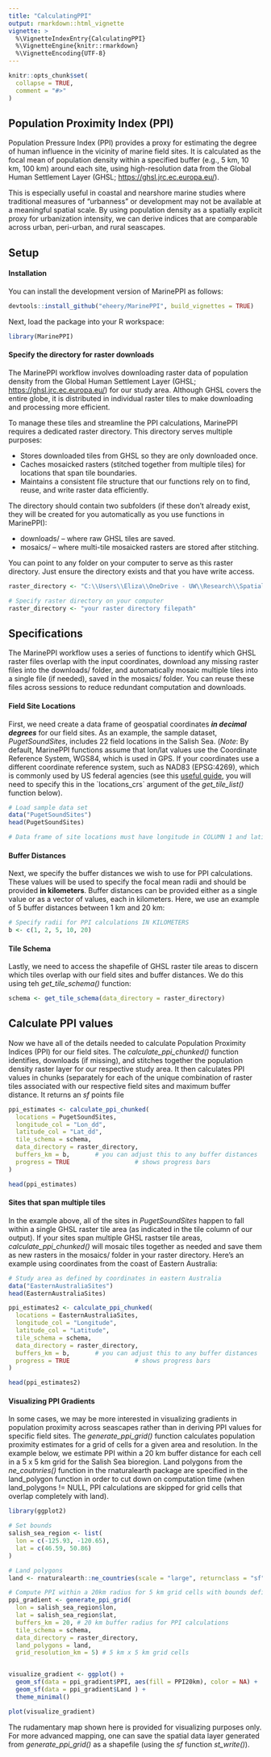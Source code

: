 ```yaml
---
title: "CalculatingPPI"
output: rmarkdown::html_vignette
vignette: >
  %\VignetteIndexEntry{CalculatingPPI}
  %\VignetteEngine{knitr::rmarkdown}
  %\VignetteEncoding{UTF-8}
---
```


```r
knitr::opts_chunk$set(
  collapse = TRUE,
  comment = "#>"
)
```

## Population Proximity Index (PPI)

Population Pressure Index (PPI) provides a proxy for estimating the degree of human influence in the vicinity of marine field sites. It is calculated as the focal mean of population density within a specified buffer (e.g., 5 km, 10 km, 100 km) around each site, using high-resolution data from the Global Human Settlement Layer (GHSL; <https://ghsl.jrc.ec.europa.eu/>).

This is especially useful in coastal and nearshore marine studies where traditional measures of "urbanness" or development may not be available at a meaningful spatial scale. By using population density as a spatially explicit proxy for urbanization intensity, we can derive indices that are comparable across urban, peri-urban, and rural seascapes.

## Setup

#### Installation

You can install the development version of MarinePPI as follows:

```r
devtools::install_github("eheery/MarinePPI", build_vignettes = TRUE)
```

Next, load the package into your R workspace:

```r
library(MarinePPI)
```

#### Specify the directory for raster downloads

The MarinePPI workflow involves downloading raster data of population density from the Global Human Settlement Layer (GHSL; <https://ghsl.jrc.ec.europa.eu/>) for our study area. Although GHSL covers the entire globe, it is distributed in individual raster tiles to make downloading and processing more efficient.

To manage these tiles and streamline the PPI calculations, MarinePPI requires a dedicated raster directory. This directory serves multiple purposes:

* Stores downloaded tiles from GHSL so they are only downloaded once.
* Caches mosaicked rasters (stitched together from multiple tiles) for locations that span tile boundaries.
* Maintains a consistent file structure that our functions rely on to find, reuse, and write raster data efficiently.

The directory should contain two subfolders (if these don't already exist, they will be created for you automatically as you use functions in MarinePPI):

* downloads/ – where raw GHSL tiles are saved.
* mosaics/ – where multi-tile mosaicked rasters are stored after stitching.

You can point to any folder on your computer to serve as this raster directory. Just ensure the directory exists and that you have write access.

```r
raster_directory <- "C:\\Users\\Eliza\\OneDrive - UW\\Research\\Spatial Data Repository\\Population Density Rasters"
```

```r
# Specify raster directory on your computer
raster_directory <- "your raster directory filepath"
```

## Specifications 

The MarinePPI workflow uses a series of functions to identify which GHSL raster files overlap with the input coordinates, download any missing raster files into the downloads/ folder, and automatically mosaic multiple tiles into a single file (if needed), saved in the mosaics/ folder. You can reuse these files across sessions to reduce redundant computation and downloads.

#### Field Site Locations

First, we need create a data frame of geospatial coordinates ***in decimal degrees*** for our field sites. As an example, the sample dataset, *PugetSoundSites*, includes 22 field locations in the Salish Sea. (*Note*: By default, MarinePPI functions assume that lon/lat values use the Coordinate Reference System, WGS84, which is used in GPS. If your coordinates use a different coordinate reference system, such as NAD83 (EPSG:4269), which is commonly used by US federal agencies (see this [useful guide](<https://www.nceas.ucsb.edu/sites/default/files/2020-04/OverviewCoordinateReferenceSystems.pdf>), you will need to specify this in the \`locations_crs\` argument of the *get_tile_list()* function below).

```r
# Load sample data set
data("PugetSoundSites")
head(PugetSoundSites)

# Data frame of site locations must have longitude in COLUMN 1 and latitude in COLUMN 2!!! *both in decimal degrees)
```

#### Buffer Distances

Next, we specify the buffer distances we wish to use for PPI calculations. These values will be used to specify the focal mean radii and should be provided **in kilometers**. Buffer distances can be provided either as a single value or as a vector of values, each in kilometers. Here, we use an example of 5 buffer distances between 1 km and 20 km: 

```r
# Specify radii for PPI calculations IN KILOMETERS
b <- c(1, 2, 5, 10, 20)
```

#### Tile Schema

Lastly, we need to access the shapefile of GHSL raster tile areas to discern which tiles overlap with our field sites and buffer distances. We do this using teh *get_tile_schema()* function:

```r
schema <- get_tile_schema(data_directory = raster_directory)
```

## Calculate PPI values

Now we have all of the details needed to calculate Population Proximity Indices (PPI) for our field sites. The *calculate_ppi_chunked()* function identifies, downloads (if missing), and stitches together the population density raster layer for our respective study area. It then calculates PPI values in chunks (separately for each of the unique combination of raster tiles associated with our respective field sites and maximum buffer distance. It returns an *sf* points file 

```r
ppi_estimates <- calculate_ppi_chunked(
  locations = PugetSoundSites,
  longitude_col = "Lon_dd",
  latitude_col = "Lat_dd",
  tile_schema = schema,
  data_directory = raster_directory,
  buffers_km = b,       # you can adjust this to any buffer distances
  progress = TRUE                  # shows progress bars
)

head(ppi_estimates)
```

#### Sites that span multiple tiles

In the example above, all of the sites in *PugetSoundSites* happen to fall within a single GHSL raster tile area (as indicated in the tile column of our output). If your sites span multiple GHSL rastser tile areas, *calculate_ppi_chunked()* will mosaic tiles together as needed and save them as new rasters in the mosaics/ folder in your raster directory. Here's an example using coordinates from the coast of Eastern Australia:

```r
# Study area as defined by coordinates in eastern Australia
data("EasternAustraliaSites")
head(EasternAustraliaSites)

ppi_estimates2 <- calculate_ppi_chunked(
  locations = EasternAustraliaSites,
  longitude_col = "Longitude",
  latitude_col = "Latitude",
  tile_schema = schema,
  data_directory = raster_directory,
  buffers_km = b,       # you can adjust this to any buffer distances
  progress = TRUE                  # shows progress bars
)

head(ppi_estimates2)

```

#### Visualizing PPI Gradients

In some cases, we may be more interested in visualizing gradients in population proximity across seascapes rather than in deriving PPI values for specific field sites. The *generate_ppi_grid()* function calculates population proximity estimates for a grid of cells for a given area and resolution. In the example below, we estimate PPI within a 20 km buffer distance for each cell in a 5 x 5 km grid for the Salish Sea bioregion. Land polygons from the *ne_coutnries()* function in the rnaturalearth package are specified in the land_polygon function in order to cut down on computation time (when land_polygons != NULL, PPI calculations are skipped for grid cells that overlap completely with land).

```r
library(ggplot2)

# Set bounds 
salish_sea_region <- list(
  lon = c(-125.93, -120.65),
  lat = c(46.59, 50.86)
)

# Land polygons
land <- rnaturalearth::ne_countries(scale = "large", returnclass = "sf")

# Compute PPI within a 20km radius for 5 km grid cells with bounds defined by the min lat and lon in salish_sea_region
ppi_gradient <- generate_ppi_grid(
  lon = salish_sea_region$lon,
  lat = salish_sea_region$lat,
  buffers_km = 20, # 20 km buffer radius for PPI calculations
  tile_schema = schema,
  data_directory = raster_directory,
  land_polygons = land,
  grid_resolution_km = 5) # 5 km x 5 km grid cells


visualize_gradient <- ggplot() + 
  geom_sf(data = ppi_gradient$PPI, aes(fill = PPI20km), color = NA) +
  geom_sf(data = ppi_gradient$Land ) +
  theme_minimal()

```

```r
plot(visualize_gradient)
```

The rudamentary map shown here is provided for visualizing purposes only. For more advanced mapping, one can save the spatial data layer generated from *generate_ppi_grid()* as a shapefile (using the *sf* function *st_write()*).

